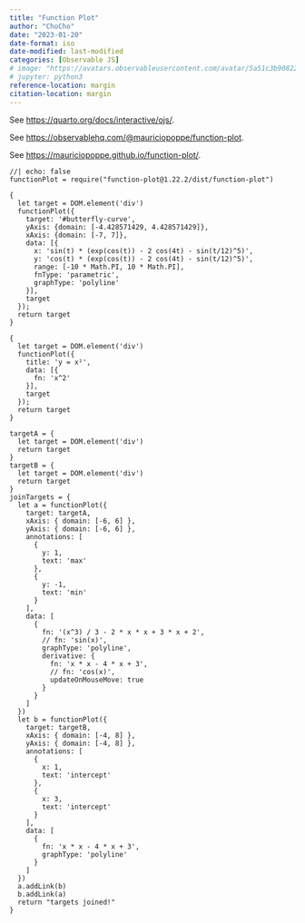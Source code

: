 ```yaml
---
title: "Function Plot"
author: "ChoCho"
date: "2023-01-20"
date-format: iso
date-modified: last-modified
categories: [Observable JS]
# image: "https://avatars.observableusercontent.com/avatar/5a51c3b908225a581d20577e488e2aba8cbc9541c52982c638638c370c3e5e8e?s=120&format=avif"
# jupyter: python3
reference-location: margin
citation-location: margin
---
```


See [https://quarto.org/docs/interactive/ojs/](https://quarto.org/docs/interactive/ojs/).

See [https://observablehq.com/\@mauriciopoppe/function-plot](https://observablehq.com/@mauriciopoppe/function-plot).

See [https://mauriciopoppe.github.io/function-plot/](https://mauriciopoppe.github.io/function-plot/).

```ojs
//| echo: false
functionPlot = require("function-plot@1.22.2/dist/function-plot")
```

```ojs
{
  let target = DOM.element('div')
  functionPlot({
    target: '#butterfly-curve',
    yAxis: {domain: [-4.428571429, 4.428571429]},
    xAxis: {domain: [-7, 7]},
    data: [{
      x: 'sin(t) * (exp(cos(t)) - 2 cos(4t) - sin(t/12)^5)',
      y: 'cos(t) * (exp(cos(t)) - 2 cos(4t) - sin(t/12)^5)',
      range: [-10 * Math.PI, 10 * Math.PI],
      fnType: 'parametric',
      graphType: 'polyline'
    }],
    target
  });
  return target
}
```


```ojs
{
  let target = DOM.element('div')
  functionPlot({
    title: 'y = x²',
    data: [{
      fn: 'x^2'
    }],
    target
  });
  return target
}
```

```ojs
targetA = {
  let target = DOM.element('div')
  return target
}
targetB = {
  let target = DOM.element('div')
  return target
}
joinTargets = {
  let a = functionPlot({
    target: targetA,
    xAxis: { domain: [-6, 6] },
    yAxis: { domain: [-6, 6] },
    annotations: [
      {
        y: 1,
        text: 'max'
      },
      {
        y: -1,
        text: 'min'
      }
    ],
    data: [
      {
        fn: '(x^3) / 3 - 2 * x * x + 3 * x + 2',
        // fn: 'sin(x)',
        graphType: 'polyline',
        derivative: {
          fn: 'x * x - 4 * x + 3',
          // fn: 'cos(x)',
          updateOnMouseMove: true
        }
      }
    ]
  })
  let b = functionPlot({
    target: targetB,
    xAxis: { domain: [-4, 8] },
    yAxis: { domain: [-4, 8] },
    annotations: [
      {
        x: 1,
        text: 'intercept'
      },
      {
        x: 3,
        text: 'intercept'
      }
    ],
    data: [
      {
        fn: 'x * x - 4 * x + 3',
        graphType: 'polyline'
      }
    ]
  })
  a.addLink(b)
  b.addLink(a)
  return "targets joined!"
}
```